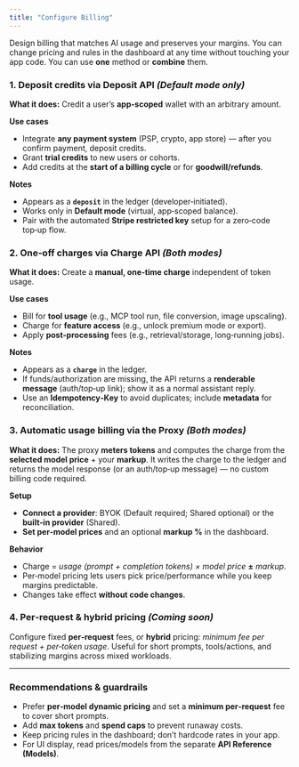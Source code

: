 ```yaml
---
title: "Configure Billing"
---
```


Design billing that matches AI usage and preserves your margins. You can change pricing and rules in the dashboard at any time without touching your app code. You can use **one** method or **combine** them.

### 1. Deposit credits via **Deposit API** _(Default mode only)_

**What it does:** Credit a user’s **app‑scoped** wallet with an arbitrary amount.

**Use cases**

- Integrate **any payment system** (PSP, crypto, app store) — after you confirm payment, deposit credits.
- Grant **trial credits** to new users or cohorts.
- Add credits at the **start of a billing cycle** or for **goodwill/refunds**.

**Notes**

- Appears as a **`deposit`** in the ledger (developer‑initiated).
- Works only in **Default mode** (virtual, app‑scoped balance).
- Pair with the automated **Stripe restricted key** setup for a zero‑code top‑up flow.

### 2. One‑off charges via **Charge API** _(Both modes)_

**What it does:** Create a **manual, one‑time charge** independent of token usage.

**Use cases**

- Bill for **tool usage** (e.g., MCP tool run, file conversion, image upscaling).
- Charge for **feature access** (e.g., unlock premium mode or export).
- Apply **post‑processing** fees (e.g., retrieval/storage, long‑running jobs).

**Notes**

- Appears as a **`charge`** in the ledger.
- If funds/authorization are missing, the API returns a **renderable message** (auth/top‑up link); show it as a normal assistant reply.
- Use an **Idempotency‑Key** to avoid duplicates; include **metadata** for reconciliation.

### 3. Automatic usage billing via the **Proxy** _(Both modes)_

**What it does:** The proxy **meters tokens** and computes the charge from the **selected model price** + your **markup**. It writes the charge to the ledger and returns the model response (or an auth/top‑up message) — no custom billing code required.

**Setup**

- **Connect a provider**: BYOK (Default required; Shared optional) or the **built‑in provider** (Shared).
- **Set per‑model prices** and an optional **markup %** in the dashboard.

**Behavior**

- Charge = _usage (prompt + completion tokens) × model price_ **±** _markup_.
- Per‑model pricing lets users pick price/performance while you keep margins predictable.
- Changes take effect **without code changes**.

### 4. Per‑request & hybrid pricing _(Coming soon)_

Configure fixed **per‑request** fees, or **hybrid** pricing: _minimum fee per request + per‑token usage_. Useful for short prompts, tools/actions, and stabilizing margins across mixed workloads.

---

### Recommendations & guardrails

- Prefer **per‑model dynamic pricing** and set a **minimum per‑request** fee to cover short prompts.
- Add **max tokens** and **spend caps** to prevent runaway costs.
- Keep pricing rules in the dashboard; don’t hardcode rates in your app.
- For UI display, read prices/models from the separate **API Reference (Models)**.
